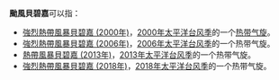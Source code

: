 {{NoteTA
|G1=TyphoonNew
|G2=TyphoonOld
|G3=Weather
}}
'''颱風貝碧嘉'''可以指：

*[[強烈熱帶風暴貝碧嘉_(2000年)|強烈熱帶風暴貝碧嘉 (2000年)]]，[[2000年太平洋台风季|2000年太平洋台风季]]的一个[[热带气旋|热带气旋]]。
*[[強烈熱帶風暴貝碧嘉_(2006年)|強烈熱帶風暴貝碧嘉 (2006年)]]，[[2006年太平洋台风季|2006年太平洋台风季]]的一个热带气旋。
*[[熱帶風暴貝碧嘉_(2013年)|熱帶風暴貝碧嘉 (2013年)]]，[[2013年太平洋台风季|2013年太平洋台风季]]的一个热带气旋。
*[[強烈熱帶風暴貝碧嘉_(2018年)|強烈熱帶風暴貝碧嘉 (2018年)]]，[[2018年太平洋台风季|2018年太平洋台风季]]的一个热带气旋。

{{消歧义|cat=热带气旋消歧义}}

{{start box}}
{{succession box|[[台风麗琵|麗琵]]|[[台风溫比亞|普拉桑]]|太平洋颱風季名稱|貝碧嘉}}
{{end box}}

{{太平洋颱風季熱帶氣旋名單}}